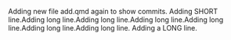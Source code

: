 Adding new file add.qmd again to show commits.
Adding SHORT line.Adding long line.Adding long line.Adding long line.Adding long line.Adding long line.Adding long line.
Adding a LONG line. 